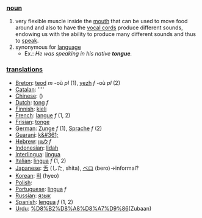 === [[noun]] ===

#very flexible muscle inside the [[mouth]] that can be used to move food around and also to have the [[vocal cord]]s produce different sounds, endowing us with the ability to produce many different sounds and thus to [[speak]].
#synonymous for [[language]]
#*Ex.: ''He was speaking in his native '''tongue'''.''

=== [[translation]]s ===

*[[Breton]]: [[teod]] ''m'' -où ''pl'' (1), [[yezh]] ''f'' -où ''pl'' (2)
*[[Catalan]]: [[]] ''''
*[[Chinese]]: [[]] ()
*[[Dutch]]: [[tong]] ''f''
*[[Finnish]]: [[kieli]]
*[[French]]: [[langue]] ''f'' (1, 2)
*[[Frisian]]: [[tonge]]
*[[German]]: [[Zunge]] ''f'' (1), [[Sprache]] ''f'' (2)
*[[Guarani]]: [[k&#361;]]
*[[Hebrew]]: [[לשון]] ''f''
*[[Indonesian]]: [[lidah]]
*[[Interlingua]]: [[lingua]]
*[[Italian]]: [[lingua]] ''f'' (1, 2)
*[[Japanese]]: [[舌]] (した, shita), [[ベロ]] (bero)&rarr;informal?
*[[Korean]]: [[혀]] (hyeo)
*[[Polish]]: [[]]
*[[Portuguese]]: [[língua]] ''f''
*[[Russian]]: [[язык]]
*[[Spanish]]: [[lengua]] ''f'' (1, 2)
*[[Urdu]]: [[%D8%B2%D8%A8%D8%A7%D9%86]](Zubaan)